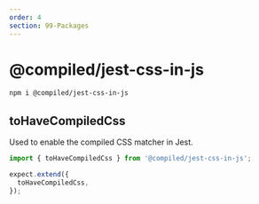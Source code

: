 ```yaml
---
order: 4
section: 99-Packages
---
```


# @compiled/jest-css-in-js

```bash
npm i @compiled/jest-css-in-js
```

## toHaveCompiledCss

Used to enable the compiled CSS matcher in Jest.

```jsx
import { toHaveCompiledCss } from '@compiled/jest-css-in-js';

expect.extend({
  toHaveCompiledCss,
});
```
